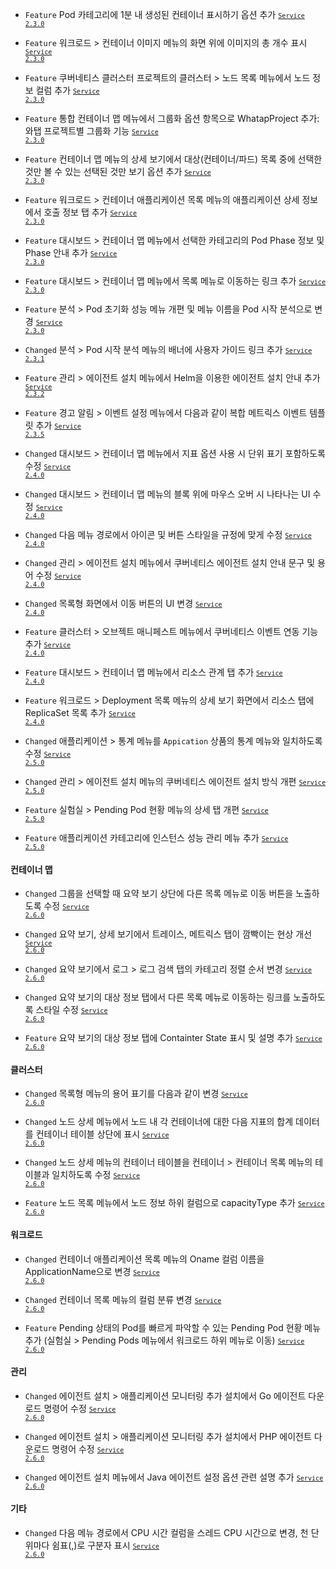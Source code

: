 - <code class="Feature">Feature</code> Pod 카테고리에 <span class="uitext">1분 내 생성된 컨테이너 표시하기</span> 옵션 추가 <code class='changelog-service'><a href="https://docs.whatap.io/release-notes/service/service-2_3_x"><code class='changelog-service'>Service 2.3.0​</code></a></code>

- <code class="Feature">Feature</code> <span class="uitext">워크로드</span> &gt; <span class="uitext">컨테이너 이미지</span> 메뉴의 화면 위에 이미지의 총 개수 표시 <code class='changelog-service'><a href="https://docs.whatap.io/release-notes/service/service-2_3_x"><code class='changelog-service'>Service 2.3.0​</code></a></code>

- <code class="Feature">Feature</code> 쿠버네티스 클러스터 프로젝트의 <span class="uitext">클러스터</span> &gt; <span class="uitext">노드 목록</span> 메뉴에서 노드 정보 컬럼 추가 <code class='changelog-service'><a href="https://docs.whatap.io/release-notes/service/service-2_3_x"><code class='changelog-service'>Service 2.3.0​</code></a></code>

- <code class="Feature">Feature</code> <span class="uitext">통합 컨테이너 맵</span> 메뉴에서 <span class="uitext">그룹화</span> 옵션 항목으로 <span class="uitext">WhatapProject</span> 추가: 와탭 프로젝트별 그룹화 기능 <code class='changelog-service'><a href="https://docs.whatap.io/release-notes/service/service-2_3_x"><code class='changelog-service'>Service 2.3.0​</code></a></code>

- <code class="Feature">Feature</code> <span class="uitext">컨테이너 맵</span> 메뉴의 <span class="uitext">상세 보기</span>에서 대상(컨테이너/파드) 목록 중에 선택한 것만 볼 수 있는 <span class="uitext">선택된 것만 보기</span> 옵션 추가 <code class='changelog-service'><a href="https://docs.whatap.io/release-notes/service/service-2_3_x"><code class='changelog-service'>Service 2.3.0​</code></a></code>

- <code class="Feature">Feature</code> <span class="uitext">워크로드</span> &gt; <span class="uitext">컨테이너 애플리케이션 목록</span> 메뉴의 애플리케이션 상세 정보에서 <span class="uitext">호출 정보</span> 탭 추가 <code class='changelog-service'><a href="https://docs.whatap.io/release-notes/service/service-2_3_x"><code class='changelog-service'>Service 2.3.0​</code></a></code>

- <code class="Feature">Feature</code> <span class="uitext">대시보드</span> &gt; <span class="uitext">컨테이너 맵</span> 메뉴에서 선택한 카테고리의 Pod Phase 정보 및 Phase 안내 추가 <code class='changelog-service'><a href="https://docs.whatap.io/release-notes/service/service-2_3_x"><code class='changelog-service'>Service 2.3.0​</code></a></code>

- <code class="Feature">Feature</code> <span class="uitext">대시보드</span> &gt; <span class="uitext">컨테이너 맵</span> 메뉴에서 목록 메뉴로 이동하는 링크 추가 <code class='changelog-service'><a href="https://docs.whatap.io/release-notes/service/service-2_3_x"><code class='changelog-service'>Service 2.3.0​</code></a></code>

- <code class="Feature">Feature</code> <span class="uitext">분석</span> &gt; <span class="uitext">Pod 초기화 성능</span> 메뉴 개편 및 메뉴 이름을 <span class="uitext">Pod 시작 분석</span>으로 변경 <code class='changelog-service'><a href="https://docs.whatap.io/release-notes/service/service-2_3_x"><code class='changelog-service'>Service 2.3.0​</code></a></code>

- <code class="Changed">Changed</code> <span class="uitext">분석</span> &gt; <span class="uitext">Pod 시작 분석</span> 메뉴의 배너에 사용자 가이드 링크 추가 <code class='changelog-service'><a href="https://docs.whatap.io/release-notes/service/service-2_3_x"><code class='changelog-service'>Service 2.3.1​</code></a></code>

- <code class="Feature">Feature</code> <span class="uitext">관리</span> &gt; <span class="uitext">에이전트 설치</span> 메뉴에서 Helm을 이용한 에이전트 설치 안내 추가 <code class='changelog-service'><a href="https://docs.whatap.io/release-notes/service/service-2_3_x"><code class='changelog-service'>Service 2.3.2​</code></a></code>

- <code class="Feature">Feature</code> <span class="uitext">경고 알림</span> &gt; <span class="uitext">이벤트 설정</span> 메뉴에서 다음과 같이 복합 메트릭스 이벤트 템플릿 추가 <code class='changelog-service'><a href="https://docs.whatap.io/release-notes/service/service-2_3_x"><code class='changelog-service'>Service 2.3.5​</code></a></code>

- <code class="Changed">Changed</code> <span class="uitext">대시보드</span> &gt; <span class="uitext">컨테이너 맵</span> 메뉴에서 지표 옵션 사용 시 단위 표기 포함하도록 수정 <code class='changelog-service'><a href="https://docs.whatap.io/release-notes/service/service-2_4_x"><code class='changelog-service'>Service 2.4.0​</code></a></code>

- <code class="Changed">Changed</code> <span class="uitext">대시보드</span> &gt; <span class="uitext">컨테이너 맵</span> 메뉴의 블록 위에 마우스 오버 시 나타나는 UI 수정 <code class='changelog-service'><a href="https://docs.whatap.io/release-notes/service/service-2_4_x"><code class='changelog-service'>Service 2.4.0​</code></a></code>

- <code class="Changed">Changed</code> 다음 메뉴 경로에서 아이콘 및 버튼 스타일을 규정에 맞게 수정 <code class='changelog-service'><a href="https://docs.whatap.io/release-notes/service/service-2_4_x"><code class='changelog-service'>Service 2.4.0​</code></a></code>

- <code class="Changed">Changed</code> <span class="uitext">관리</span> &gt; <span class="uitext">에이전트 설치</span> 메뉴에서 쿠버네티스 에이전트 설치 안내 문구 및 용어 수정 <code class='changelog-service'><a href="https://docs.whatap.io/release-notes/service/service-2_4_x"><code class='changelog-service'>Service 2.4.0​</code></a></code>

- <code class="Changed">Changed</code> 목록형 화면에서 이동 버튼의 UI 변경 <code class='changelog-service'><a href="https://docs.whatap.io/release-notes/service/service-2_4_x"><code class='changelog-service'>Service 2.4.0​</code></a></code>

- <code class="Feature">Feature</code> <span class="uitext">클러스터</span> &gt; <span class="uitext">오브젝트 매니페스트</span> 메뉴에서 <span class="uitext">쿠버네티스 이벤트</span> 연동 기능 추가 <code class='changelog-service'><a href="https://docs.whatap.io/release-notes/service/service-2_4_x"><code class='changelog-service'>Service 2.4.0​</code></a></code>

- <code class="Feature">Feature</code> <span class="uitext">대시보드</span> &gt; <span class="uitext">컨테이너 맵</span> 메뉴에서 <span class="uitext">리소스 관계</span> 탭 추가 <code class='changelog-service'><a href="https://docs.whatap.io/release-notes/service/service-2_4_x"><code class='changelog-service'>Service 2.4.0​</code></a></code>

- <code class="Feature">Feature</code> <span class="uitext">워크로드</span> &gt; <span class="uitext">Deployment 목록</span> 메뉴의 <span class="uitext">상세 보기</span> 화면에서 <span class="uitext">리소스</span> 탭에 ReplicaSet 목록 추가 <code class='changelog-service'><a href="https://docs.whatap.io/release-notes/service/service-2_4_x"><code class='changelog-service'>Service 2.4.0​</code></a></code>

- <code class="Changed">Changed</code> <span class="uitext">애플리케이션</span> &gt; <span class="uitext">통계</span> 메뉴를 <code>Appication</code> 상품의 <span class="uitext">통계</span> 메뉴와 일치하도록 수정 <code class='changelog-service'><a href="https://docs.whatap.io/release-notes/service/service-2_5_x"><code class='changelog-service'>Service 2.5.0​</code></a></code>

- <code class="Changed">Changed</code> <span class="uitext">관리</span> &gt; <span class="uitext">에이전트 설치</span> 메뉴의 쿠버네티스 에이전트 설치 방식 개편 <code class='changelog-service'><a href="https://docs.whatap.io/release-notes/service/service-2_5_x"><code class='changelog-service'>Service 2.5.0​</code></a></code>

- <code class="Feature">Feature</code> <span class="uitext">실험실</span> &gt; <span class="uitext">Pending Pod 현황</span> 메뉴의 상세 탭 개편 <code class='changelog-service'><a href="https://docs.whatap.io/release-notes/service/service-2_5_x"><code class='changelog-service'>Service 2.5.0​</code></a></code>

- <code class="Feature">Feature</code> <span class="uitext">애플리케이션</span> 카테고리에 <span class="uitext">인스턴스 성능 관리</span> 메뉴 추가 <code class='changelog-service'><a href="https://docs.whatap.io/release-notes/service/service-2_5_x"><code class='changelog-service'>Service 2.5.0​</code></a></code>

#### 컨테이너 맵​

- <code class="Changed">Changed</code> 그룹을 선택할 때 요약 보기 상단에 다른 목록 메뉴로 이동 버튼을 노출하도록 수정 <code class='changelog-service'><a href="https://docs.whatap.io/release-notes/service/service-2_6_x"><code class='changelog-service'>Service 2.6.0​</code></a></code>

- <code class="Changed">Changed</code> 요약 보기, 상세 보기에서 <span class="uitext">트레이스</span>, <span class="uitext">메트릭스</span> 탭이 깜빡이는 현상 개선 <code class='changelog-service'><a href="https://docs.whatap.io/release-notes/service/service-2_6_x"><code class='changelog-service'>Service 2.6.0​</code></a></code>

- <code class="Changed">Changed</code> 요약 보기에서 <span class="uitext">로그</span> &gt; <span class="uitext">로그 검색</span> 탭의 카테고리 정렬 순서 변경 <code class='changelog-service'><a href="https://docs.whatap.io/release-notes/service/service-2_6_x"><code class='changelog-service'>Service 2.6.0​</code></a></code>

- <code class="Changed">Changed</code> 요약 보기의 <span class="uitext">대상 정보</span> 탭에서 다른 목록 메뉴로 이동하는 링크를 노출하도록 스타일 수정 <code class='changelog-service'><a href="https://docs.whatap.io/release-notes/service/service-2_6_x"><code class='changelog-service'>Service 2.6.0​</code></a></code>

- <code class="Feature">Feature</code> 요약 보기의 <span class="uitext">대상 정보</span> 탭에 <span class="uitext">Containter State</span> 표시 및 설명 추가 <code class='changelog-service'><a href="https://docs.whatap.io/release-notes/service/service-2_6_x"><code class='changelog-service'>Service 2.6.0​</code></a></code>

#### 클러스터​

- <code class="Changed">Changed</code> 목록형 메뉴의 용어 표기를 다음과 같이 변경 <code class='changelog-service'><a href="https://docs.whatap.io/release-notes/service/service-2_6_x"><code class='changelog-service'>Service 2.6.0​</code></a></code>

- <code class="Changed">Changed</code> <span class="uitext">노드 상세</span> 메뉴에서 노드 내 각 컨테이너에 대한 다음 지표의 합계 데이터를 <span class="uitext">컨테이너</span> 테이블 상단에 표시 <code class='changelog-service'><a href="https://docs.whatap.io/release-notes/service/service-2_6_x"><code class='changelog-service'>Service 2.6.0​</code></a></code>

- <code class="Changed">Changed</code> <span class="uitext">노드 상세</span> 메뉴의 <span class="uitext">컨테이너</span> 테이블을 <span class="uitext">컨테이너</span> &gt; <span class="uitext">컨테이너 목록</span> 메뉴의 테이블과 일치하도록 수정 <code class='changelog-service'><a href="https://docs.whatap.io/release-notes/service/service-2_6_x"><code class='changelog-service'>Service 2.6.0​</code></a></code>

- <code class="Feature">Feature</code> <span class="uitext">노드 목록</span> 메뉴에서 <span class="uitext">노드 정보</span> 하위 컬럼으로 <span class="uitext">capacityType</span> 추가 <code class='changelog-service'><a href="https://docs.whatap.io/release-notes/service/service-2_6_x"><code class='changelog-service'>Service 2.6.0​</code></a></code>

#### 워크로드​

- <code class="Changed">Changed</code> <span class="uitext">컨테이너 애플리케이션 목록</span> 메뉴의 <span class="uitext">Oname</span> 컬럼 이름을 <span class="uitext">ApplicationName</span>으로 변경 <code class='changelog-service'><a href="https://docs.whatap.io/release-notes/service/service-2_6_x"><code class='changelog-service'>Service 2.6.0​</code></a></code>

- <code class="Changed">Changed</code> <span class="uitext">컨테이너 목록</span> 메뉴의 컬럼 분류 변경 <code class='changelog-service'><a href="https://docs.whatap.io/release-notes/service/service-2_6_x"><code class='changelog-service'>Service 2.6.0​</code></a></code>

- <code class="Feature">Feature</code> Pending 상태의 Pod를 빠르게 파악할 수 있는 <span class="uitext">Pending Pod 현황</span> 메뉴 추가 (<span class="uitext">실험실</span> &gt; <span class="uitext">Pending Pods</span> 메뉴에서 <span class="uitext">워크로드</span> 하위 메뉴로 이동) <code class='changelog-service'><a href="https://docs.whatap.io/release-notes/service/service-2_6_x"><code class='changelog-service'>Service 2.6.0​</code></a></code>

#### 관리​

- <code class="Changed">Changed</code> <span class="uitext">에이전트 설치</span> &gt; <span class="uitext">애플리케이션 모니터링 추가 설치</span>에서 Go 에이전트 다운로드 명령어 수정 <code class='changelog-service'><a href="https://docs.whatap.io/release-notes/service/service-2_6_x"><code class='changelog-service'>Service 2.6.0​</code></a></code>

- <code class="Changed">Changed</code> <span class="uitext">에이전트 설치</span> &gt; <span class="uitext">애플리케이션 모니터링 추가 설치</span>에서 PHP 에이전트 다운로드 명령어 수정 <code class='changelog-service'><a href="https://docs.whatap.io/release-notes/service/service-2_6_x"><code class='changelog-service'>Service 2.6.0​</code></a></code>

- <code class="Changed">Changed</code> <span class="uitext">에이전트 설치</span> 메뉴에서 Java 에이전트 설정 옵션 관련 설명 추가 <code class='changelog-service'><a href="https://docs.whatap.io/release-notes/service/service-2_6_x"><code class='changelog-service'>Service 2.6.0​</code></a></code>

#### 기타​

- <code class="Changed">Changed</code> 다음 메뉴 경로에서 <span class="b500">CPU 시간</span> 컬럼을 <span class="uitext">스레드 CPU 시간</span>으로 변경, 천 단위마다 쉼표(,)로 구분자 표시 <code class='changelog-service'><a href="https://docs.whatap.io/release-notes/service/service-2_6_x"><code class='changelog-service'>Service 2.6.0​</code></a></code>